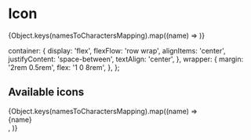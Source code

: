 

<Meta title='Misc/Icon' />

# Icon

<Story name='Default'>
  <Box color='default'>
    {Object.keys(namesToCharactersMapping).map((name) => <Icon key={name} name={name} size='x40' />)}
  </Box>
</Story>

<Props of={Icon} />

  container: {
    display: 'flex',
    flexFlow: 'row wrap',
    alignItems: 'center',
    justifyContent: 'space-between',
    textAlign: 'center',
  },
  wrapper: {
    margin: '2rem 0.5rem',
    flex: '1 0 8rem',
  },
};

## Available icons

<div style={styles.container}>
  {Object.keys(namesToCharactersMapping).map((name) =>
    <div key={name} style={styles.wrapper}>
      <Box>
        <Icon name={name} size='x40' />
      </Box>
      <Box color='hint'>{name}</Box>
    </div>,
  )}
</div>
